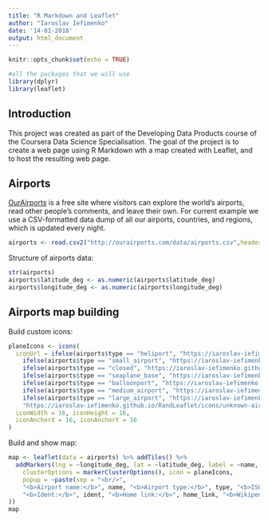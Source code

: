 ```yaml
---
title: "R Markdown and Leaflet"
author: "Iaroslav Iefimenko"
date: '14-01-2018'
output: html_document
---
```


```r
knitr::opts_chunk$set(echo = TRUE)
```
```r
#all the packages that we will use 
library(dplyr)
library(leaflet)
```

## Introduction

This project was created as part of the Developing Data Products course of the Coursera Data Science Specialisation. The goal of the project is to create a web page using R Markdown wth a map created with Leaflet, and to host the resulting web page.

## Airports

[OurAirports](http://ourairports.com/about.html) is a free site where visitors can explore the world's airports, read other people's comments, and leave their own. For current example we use a CSV-formatted data dump of all our airports, countries, and regions, which is updated every night. 

```r
airports <- read.csv2("http://ourairports.com/data/airports.csv",header=TRUE, sep=",", encoding = "UTF-8", stringsAsFactors = FALSE)
```
Structure of airports data:
```r
str(airports)
airports$latitude_deg <- as.numeric(airports$latitude_deg)
airports$longitude_deg <- as.numeric(airports$longitude_deg)
```

## Airports map building
Build custom icons:
```r
planeIcons <- icons(
  iconUrl = ifelse(airports$type == "heliport", "https://iaroslav-iefimenko.github.io/RandLeaflet/icons/helicopter-airport.png",
    ifelse(airports$type == "small_airport", "https://iaroslav-iefimenko.github.io/RandLeaflet/icons/small-airport.png", 
    ifelse(airports$type == "closed", "https://iaroslav-iefimenko.github.io/RandLeaflet/icons/closed-airport.png",
    ifelse(airports$type == "seaplane_base", "https://iaroslav-iefimenko.github.io/RandLeaflet/icons/sea-plane-airport.png",
    ifelse(airports$type == "balloonport", "https://iaroslav-iefimenko.github.io/RandLeaflet/icons/ballon-airport.png",
    ifelse(airports$type == "medium_airport", "https://iaroslav-iefimenko.github.io/RandLeaflet/icons/medium-airport.png",
    ifelse(airports$type == "large_airport", "https://iaroslav-iefimenko.github.io/RandLeaflet/icons/large-airport.png",
    "https://iaroslav-iefimenko.github.io/RandLeaflet/icons/unknown-airport.png"))))))),
  iconWidth = 16, iconHeight = 16,
  iconAnchorX = 16, iconAnchorY = 16
)
```

Build and show map:
```r
map <- leaflet(data = airports) %>% addTiles() %>%
  addMarkers(lng = ~longitude_deg, lat = ~latitude_deg, label = ~name,
    clusterOptions = markerClusterOptions(), icon = planeIcons,
    popup = ~paste(sep = "<br/>",
    "<b>Airport name:</b>", name, "<b>Airport type:</b>", type, "<b>ISO Country:</b>", iso_country,
    "<b>Ident:</b>", ident, "<b>Home link:</b>", home_link, "<b>Wikipedia link:</b>", wikipedia_link
))
map
```